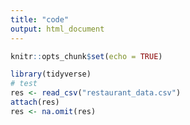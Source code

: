 ```yaml
---
title: "code"
output: html_document
---
```


```r
knitr::opts_chunk$set(echo = TRUE)
```

```r
library(tidyverse)
# test
res <- read_csv("restaurant_data.csv")
attach(res)
res <- na.omit(res)
```

